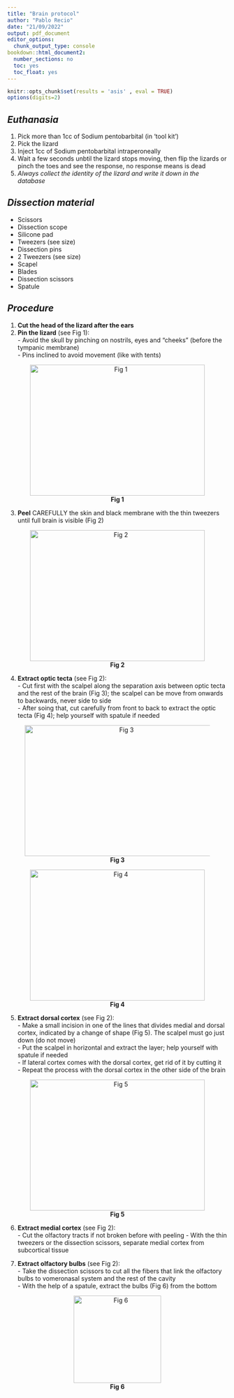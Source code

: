 ```yaml
---
title: "Brain protocol"
author: "Pablo Recio"
date: "21/09/2022"
output: pdf_document
editor_options:
  chunk_output_type: console
bookdown::html_document2:
  number_sections: no
  toc: yes
  toc_float: yes
---
```


```r
knitr::opts_chunk$set(results = 'asis' , eval = TRUE)
options(digits=2)
```

## *Euthanasia*

  1) Pick more than 1cc of Sodium pentobarbital (in 'tool kit')
  2) Pick the lizard
  3) Inject 1cc of Sodium pentobarbital intraperoneally
  4) Wait a few seconds unbtil the lizard stops moving, then flip the lizards or pinch the toes and see the response, no response means is dead
  5) *Always collect the identity of the lizard and write it down in the database*


## *Dissection material*

  * Scissors  
  * Dissection scope  
  * Silicone pad  
  * Tweezers (see size)  
  * Dissection pins  
  * 2 Tweezers (see size)  
  * Scapel  
  * Blades  
  * Dissection scissors  
  * Spatule  
  
## *Procedure*
  1) **Cut the head of the lizard after the ears**
  2) **Pin the lizard** (see Fig 1):  
    - Avoid the skull by pinching on nostrils, eyes and "cheeks" (before the tympanic membrane)  
    - Pins inclined to avoid movement (like with tents)  

<center> ![**Fig 1**](./Figs/Fig_01.png){height="300px" width="400px"}  

</center>

  3) **Peel** CAREFULLY the skin and black membrane with the thin tweezers until full brain is visible (Fig 2)  

<center> ![**Fig 2**](./Figs/Fig_02.png){height="300px" width="400px"}  

</center>

  4) **Extract optic tecta** (see Fig 2):  
    - Cut first with the scalpel along the separation axis between optic tecta and the rest of the brain (Fig 3); the scalpel can be move from onwards to backwards, never side to side  
    - After soing that, cut carefully from front to back to extract the optic tecta (Fig 4); help yourself with spatule if needed  

<center> ![**Fig 3**](./Figs/Fig_03.png){height="300px" width="450px"}  

![**Fig 4**](./Figs/Fig_04.png){height="300px" width="400px"}  
</center>

  5) **Extract dorsal cortex** (see Fig 2):  
    - Make a small incision in one of the lines that divides medial and dorsal cortex, indicated by a change of shape (Fig 5). The scalpel must go just down (do not move)  
    - Put the scalpel in horizontal and extract the layer; help yourself with spatule if needed  
    - If lateral cortex comes with the dorsal cortex, get rid of it by cutting it  
    - Repeat the process with the dorsal cortex in the other side of the brain  

<center> ![**Fig 5**](./Figs/Fig_05.png){height="300px" width="400px"}  

</center>

  6) **Extract medial cortex** (see Fig 2):  
    - Cut the olfactory tracts if not broken before with peeling
    - With the thin tweezers or the dissection scissors, separate medial cortex from subcortical tissue

  7) **Extract olfactory bulbs** (see Fig 2):  
    - Take the dissection scissors to cut all the fibers that link the olfactory bulbs to vomeronasal system and the rest of the cavity  
    - With the help of a spatule, extract the bulbs (Fig 6) from the bottom

<center> ![**Fig 6**](./Figs/Fig_06.png){height="200px" width="200px"}  

</center>

